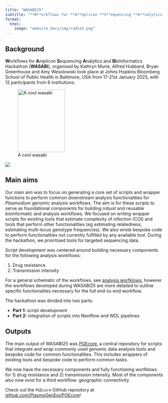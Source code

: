 ```yaml
---
title: "WASABI25"
subtitle: "**W**orkflows for **A**mplicon **S**equencing **A**nalytics and **BI**oInformatics Hackathon 2025"
format: 
  html:
    image: "website_docs/img/radish.png"
---
```


## Background

**W**orkflows for **A**mplicon **S**equencing **A**nalytics and **BI**oInformatics Hackathon (**WASABI**), organised by Kathryn Murie, Alfred Hubbard, Bryan Greenhouse and Amy Wesolowski took place at Johns Hopkins Bloomberg School of Public Health in Baltimore, USA from 17-21st January 2025, with 12 participants from 6 institutions. 

::: {.column-margin}
![A cool wasabi](img/wasabi.png){ width=150 height=200 }
:::

![](img/wasabi25_group_photo.png) 

## Main aims

Our main aim was to focus on generating a core set of scripts and wrapper functions to perform common downstream analysis functionalities for *Plasmodium* genomic analysis workflows. The aim is for these scripts to serve as foundational components for building robust and reusable bioinformatic and analysis workflows. We focused on writing wrapper scripts for existing tools that estimate complexity of infection (COI) and tools that perform other functionalities (eg estimating relatedness, estimating multi-locus genotype frequencies). We also wrote bespoke code to perform functionalities not currently fulfilled by any available tool. During the hackathon, we prioritised tools for targeted sequencing data. 

Script development was centered around building necessary components for the following analysis workflows: 

1) Drug resistance 
2) Transmission intensity

:::aside
For a general schematic of the workflows, see [analysis worfklows](workflows.qmd), however the workflows developed during WASABI25 are more detailed to outline specific functionalites necessary for the full end-to-end workflow. 
:::

The hackathon was divided into two parts:

- **Part 1:** script development
- **Part 2:** integration of scripts into Nextflow and WDL pipelines

## Outputs
The main output of WASABI25 was [PGEcore](https://github.com/PlasmoGenEpi/PGEcore), a central repository for scripts that integrate and wrap commonly used genomic data analysis tools and bespoke code for common functionalities. This includes wrappers of existing tools and bespoke code to perform common tasks.

We now have the necessary components and fully functioning worfklows for 1) drug resistance and 2) transmission intensity. Most of the components also now exist for a third workflow: geographic connectivity.

:::aside
Check out the `PGEcore` GitHub repository at [github.com/PlasmoGenEpi/PGEcore](https://github.com/PlasmoGenEpi/PGEcore)!
:::